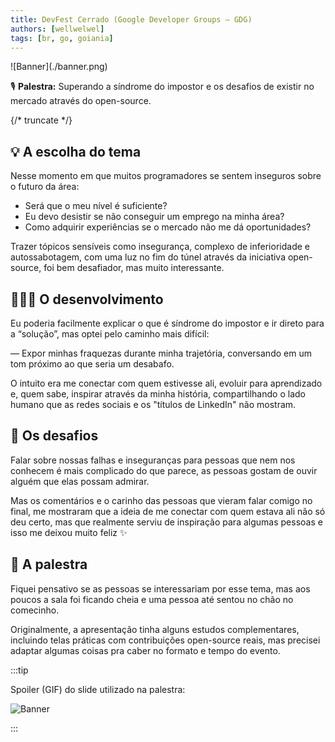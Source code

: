 ```yaml
---
title: DevFest Cerrado (Google Developer Groups — GDG)
authors: [wellwelwel]
tags: [br, go, goiania]
---
```



<Parallax tiltMaxAngleX={0} perspective={1920}>
  ![Banner](./banner.png)
</Parallax>

🎙️ **Palestra:** Superando a síndrome do impostor e os desafios de existir no mercado através do open-source.

{/* truncate */}

## 💡 A escolha do tema

Nesse momento em que muitos programadores se sentem inseguros sobre o futuro da área:

- Será que o meu nível é suficiente?
- Eu devo desistir se não conseguir um emprego na minha área?
- Como adquirir experiências se o mercado não me dá oportunidades?

Trazer tópicos sensíveis como insegurança, complexo de inferioridade e autossabotagem, com uma luz no fim do túnel através da iniciativa open-source, foi bem desafiador, mas muito interessante.

## 🧑🏻‍🔬 O desenvolvimento

Eu poderia facilmente explicar o que é síndrome do impostor e ir direto para a “solução”, mas optei pelo caminho mais difícil:

— Expor minhas fraquezas durante minha trajetória, conversando em um tom próximo ao que seria um desabafo.

O intuito era me conectar com quem estivesse ali, evoluir para aprendizado e, quem sabe, inspirar através da minha história, compartilhando o lado humano que as redes sociais e os "títulos de LinkedIn" não mostram.

## 👻 Os desafios

Falar sobre nossas falhas e inseguranças para pessoas que nem nos conhecem é mais complicado do que parece, as pessoas gostam de ouvir alguém que elas possam admirar.

Mas os comentários e o carinho das pessoas que vieram falar comigo no final, me mostraram que a ideia de me conectar com quem estava ali não só deu certo, mas que realmente serviu de inspiração para algumas pessoas e isso me deixou muito feliz ✨

## 🎤 A palestra

Fiquei pensativo se as pessoas se interessariam por esse tema, mas aos poucos a sala foi ficando cheia e uma pessoa até sentou no chão no comecinho.

Originalmente, a apresentação tinha alguns estudos complementares, incluindo telas práticas com contribuições open-source reais, mas precisei adaptar algumas coisas pra caber no formato e tempo do evento.

:::tip

Spoiler (GIF) do slide utilizado na palestra:

![Banner](./slide.gif)

:::
